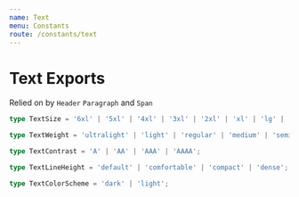 ```yaml
---
name: Text
menu: Constants
route: /constants/text
---
```


# Text Exports

Relied on by `Header` `Paragraph` and `Span`

```ts
type TextSize = '6xl' | '5xl' | '4xl' | '3xl' | '2xl' | 'xl' | 'lg' | 'md' | 'sm' | 'xs' | '2xs';

type TextWeight = 'ultralight' | 'light' | 'regular' | 'medium' | 'semibold' | 'bold';

type TextContrast = 'A' | 'AA' | 'AAA' | 'AAAA';

type TextLineHeight = 'default' | 'comfortable' | 'compact' | 'dense';

type TextColorScheme = 'dark' | 'light';
```

